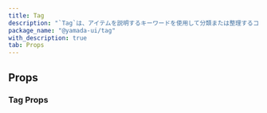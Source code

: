 ```yaml
---
title: Tag
description: "`Tag`は、アイテムを説明するキーワードを使用して分類または整理するコンポーネントです。"
package_name: "@yamada-ui/tag"
with_description: true
tab: Props
---
```


## Props

### Tag Props

<PropsCard
  name="colorScheme"
  type='"whiteAlpha" | "blackAlpha" | "gray" | "zinc" | "neutral" | "stone" | "red" | "rose" | "pink" | "orange" | "amber" | "yellow" | "lime" | "green" | "emerald" | "teal" | "cyan" | "sky" | "blue" | "indigo" | "violet" | "purple" | "fuchsia"'
  description="The visual color appearance of the component."
/>
<PropsCard
  name="isDisabled"
  type="boolean"
  description="If `true`, the tag is disabled."
/>
<PropsCard
  name="leftIcon"
  type="ReactElement<any, string | JSXElementConstructor<any>>"
  description="Icon to be displayed to the left of the tag."
/>
<PropsCard
  name="onClose"
  type="MouseEventHandler<HTMLElement>"
  description="Function to be executed when the close button is clicked."
/>
<PropsCard
  name="rightIcon"
  type="ReactElement<any, string | JSXElementConstructor<any>>"
  description="Icon to be displayed to the right of the tag."
/>
<PropsCard
  name="size"
  type='"sm" | "md" | "lg"'
  description="The size of the Tag."
/>
<PropsCard
  name="variant"
  type='"solid" | "subtle" | "outline"'
  description="The variant of the Tag."
/>
